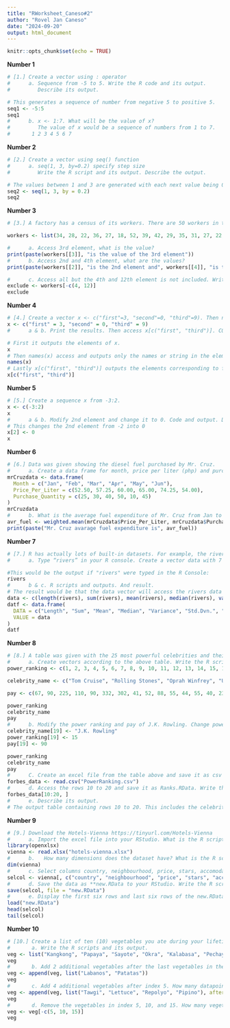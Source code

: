 ```yaml
---
title: "RWorksheet_Caneso#2"
author: "Rovel Jan Caneso"
date: "2024-09-20"
output: html_document
---
```


```r
knitr::opts_chunk$set(echo = TRUE)
```

**Number 1**
```r
# [1.] Create a vector using : operator
#      a. Sequence from -5 to 5. Write the R code and its output.
#         Describe its output.

# This generates a sequence of number from negative 5 to positive 5.
seq1 <- -5:5
seq1
#      b. x <- 1:7. What will be the value of x?
#         The value of x would be a sequence of numbers from 1 to 7.
#       1 2 3 4 5 6 7
```

**Number 2**
```r
# [2.] Create a vector using seq() function
#      a. seq(1, 3, by=0.2) specify step size
#         Write the R script and its output. Describe the output.

# The values between 1 and 3 are generated with each next value being 0.2 greater than the previous one.
seq2 <- seq(1, 3, by = 0.2)
seq2
```

**Number 3**
```r
# [3.] A factory has a census of its workers. There are 50 workers in total. The following list shows their ages: 34, 28, 22, 36, 27, 18, 52, 39, 42, 29, 35, 31, 27, 22, 37, 34, 19, 20, 57, 49, 50,  37, 46, 25, 17, 37, 43, 53, 41, 51, 35, 24,33, 41, 53, 40, 18, 44, 38, 41, 48, 27, 39, 19, 30, 61, 54, 58, 26, 18.

workers <- list(34, 28, 22, 36, 27, 18, 52, 39, 42, 29, 35, 31, 27, 22, 37, 34, 19, 20, 57, 49, 50,  37, 46, 25, 17, 37, 43, 53, 41, 51, 35, 24,33, 41, 53, 40, 18, 44, 38, 41, 48, 27, 39, 19, 30, 61, 54, 58, 26, 18)

#      a. Access 3rd element, what is the value?
print(paste(workers[[3]], "is the value of the 3rd element"))
#      b. Access 2nd and 4th element, what are the values?
print(paste(workers[[2]], "is the 2nd element and", workers[[4]], "is the 4th element"))

#      c. Access all but the 4th and 12th element is not included. Write the R script and its output.
exclude <- workers[-c(4, 12)]
exclude
```

**Number 4**
```r
# [4.] Create a vector x <- c("first"=3, "second"=0, "third"=9). Then named the vector, names(x).
x <- c("first" = 3, "second" = 0, "third" = 9)
#      a & b. Print the results. Then access x[c("first", "third")]. COde and its output. Describe the output.

# First it outputs the elements of x.
x
# Then names(x) access and outputs only the names or string in the element.
names(x)
# Lastly x[c("first", "third")] outputs the elements corresponding to first and third.
x[c("first", "third")]
```

**Number 5**
```r
# [5.] Create a sequence x from -3:2.
x <- c(-3:2)
x
#      a & b. Modify 2nd element and change it to 0. Code and output. Describe the output.
# This changes the 2nd element from -2 into 0
x[2] <- 0
x
```

**Number 6**
```r
# [6.] Data was given showing the diesel fuel purchased by Mr. Cruz.
#      a. Create a data frame for month, price per liter (php) and purchase-quantity (liter). Write the R scripts and its output.
mrCruzdata <- data.frame(
  Month = c("Jan", "Feb", "Mar", "Apr", "May", "Jun"),
  Price_Per_Liter = c(52.50, 57.25, 60.00, 65.00, 74.25, 54.00),
  Purchase_Quantity = c(25, 30, 40, 50, 10, 45)
)
mrCruzdata
#      b. What is the average fuel expenditure of Mr. Cruz from Jan to June? Note: Use ‘weighted.mean(liter, purchase)‘. Write the R scripts and its output.
avr_fuel <- weighted.mean(mrCruzdata$Price_Per_Liter, mrCruzdata$Purchase_Quantity)
print(paste("Mr. Cruz avarage fuel expenditure is", avr_fuel))
```

**Number 7**
```r
# [7.] R has actually lots of built-in datasets. For example, the rivers data “gives the lengths (in miles) of 141 “major” rivers in North America, as compiled by the US Geological Survey”.
#      a. Type “rivers” in your R console. Create a vector data with 7 elements, containing the number of elements (length) in rivers, their sum (sum), mean (mean), median(median), variance(var), standard deviation(sd), minimum (min) and maximum (max).

#This would be the output if "rivers" were typed in the R Console:
rivers
#      b & c. R scripts and outputs. And result.
# The result would be that the data vector will access the rivers data sets and get its length, sum, mean,       median, variance, standard deviation, its minimun and maximum.
data <- c(length(rivers), sum(rivers), mean(rivers), median(rivers), var(rivers), sd(rivers), min(rivers), max(rivers))
datf <- data.frame(
  DATA = c("Length", "Sum", "Mean", "Median", "Variance", "Std.Dvn.", "Minimum", "Maximum"),
  VALUE = data
)
datf
```

**Number 8**
```r
# [8.] A table was given with the 25 most powerful celebrities and their annual pay as ranked by the editions of Forbes magazine and as listed on the Forbes.com website.
#      a. Create vectors according to the above table. Write the R scripts and its output.
power_ranking <- c(1, 2, 3, 4, 5, 6, 7, 8, 9, 10, 11, 12, 13, 14, 15, 16, 17, 18, 19, 20, 21, 22, 23, 24, 25)

celebrity_name <- c("Tom Cruise", "Rolling Stones", "Oprah Winfrey", "U2", "Tiger Woods", "Steven Spielberg", "Howard Stern", "50 Cent", "Cast of the Sopranos", "Dan Brown", "Bruce Springsteen", "Donald Trump", "Muhammad Ali", "Paul McCartney", "George Lucas", "Elton John", "David Letterman", "Phil Mickelson", "J.K. Rowling", "Bradd Pitt", "Peter Jackson", "Dr. Phil McGraw", "Jay Leno", "Celine Dion", "Kobe Bryant")

pay <- c(67, 90, 225, 110, 90, 332, 302, 41, 52, 88, 55, 44, 55, 40, 233, 34, 40, 47, 75, 25, 39, 45, 32, 40, 31)

power_ranking
celebrity_name
pay
#      b. Modify the power ranking and pay of J.K. Rowling. Change power ranking to 15 and pay to 90. Write the R scripts and its output.
celebrity_name[19] <- "J.K. Rowling"
power_ranking[19] <- 15
pay[19] <- 90

power_ranking
celebrity_name
pay
#      C. Create an excel file from the table above and save it as csv file(PowerRanking). Import the csv file into the RStudio. What is the R script?
forbes_data <- read.csv("PowerRanking.csv")
#      d. Access the rows 10 to 20 and save it as Ranks.RData. Write the R script and its output.
forbes_data[10:20, ]
#      e. Describe its output.
# The output table containing rows 10 to 20. This includes the celebrities ranked from 10th to 20th position, their names, and their corresponding pay, which is stored in the csv file.

```

**Number 9**
```r
# [9.] Download the Hotels-Vienna https://tinyurl.com/Hotels-Vienna
#      a. Import the excel file into your RStudio. What is the R script?
library(openxlsx)
vienna <- read.xlsx("hotels-vienna.xlsx")
#      b.   How many dimensions does the dataset have? What is the R script? WHat is its output?
dim(vienna)
#      c. Select columns country, neighbourhood, price, stars, accomodation_type, and ratings. Write the R script.
selcol <- vienna[, c("country", "neighbourhood", "price", "stars", "accommodation_type", "rating")]
#      d. Save the data as **new.RData to your RStudio. Write the R script.
save(selcol, file = "new.RData")
#      e. Display the first six rows and last six rows of the new.RData. What is the R script?
load("new.RData")
head(selcol)
tail(selcol)
```

**Number 10**
```r
# [10.] Create a list of ten (10) vegetables you ate during your lifetime. If none, just list down.
#       a. Write the R scripts and its output.
veg <- list("Kangkong", "Papaya", "Sayote", "Okra", "Kalabasa", "Pechay", "Talong", "Ampalaya", "Sitaw", "Malunggay")
veg
#       b. Add 2 additional vegetables after the last vegetables in the list. What is the R script and its output?
veg <- append(veg, list("Labanos", "Patatas"))
veg
#       c. Add 4 additional vegetables after index 5. How many datapoints does your vegetable list have? What is the R script and its output?
veg <- append(veg, list("Tawgi", "Lettuce", "Repolyo", "Pipino"), after = 5)
veg
#       d. Remove the vegetables in index 5, 10, and 15. How many vegetables were left? Write the codes and its output.
veg <- veg[-c(5, 10, 15)]
veg
```

